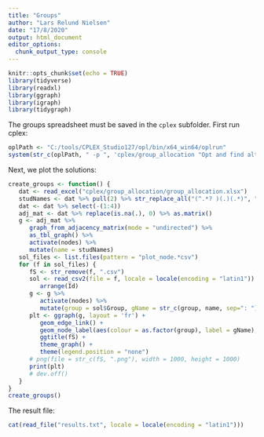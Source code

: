 ```yaml
---
title: "Groups"
author: "Lars Relund Nielsen"
date: "17/8/2020"
output: html_document
editor_options: 
  chunk_output_type: console
---
```


```r
knitr::opts_chunk$set(echo = TRUE)
library(tidyverse)
library(readxl)
library(ggraph)
library(igraph)
library(tidygraph)
```

The groups spreadsheet must be saved in the `cplex` subfolder. First run cplex:

```r
oplPath <- "C:/tools/CPLEX_Studio127/opl/bin/x64_win64/oplrun"
system(str_c(oplPath, " -p ", 'cplex/group_allocation "Opt and find alternative solutions"'))
```

Next, we plot the solutions:

```r
create_groups <- function() {
   dat <- read_excel("cplex/group_allocation/group_allocation.xlsx")
   studNames <- dat %>% pull(2) %>% str_replace_all("(^.*? )(.)(.*)", "\\1\\2")
   dat <- dat %>% select(-(1:4))
   adj_mat <- dat %>% replace(is.na(.), 0) %>% as.matrix()
   g <- adj_mat %>% 
      graph_from_adjacency_matrix(mode = "undirected") %>% 
      as_tbl_graph() %>% 
      activate(nodes) %>% 
      mutate(name = studNames)
   sol_files <- list.files(pattern = "plot_node.*csv")
   for (f in sol_files) {
      fS <- str_remove(f, ".csv")
      sol <- read_csv2(file = f, locale = locale(encoding = "latin1")) %>% 
         arrange(Id)
      g <- g %>% 
         activate(nodes) %>% 
         mutate(group = sol$Group, gName = str_c(group, name, sep=": ")) 
      plt <- ggraph(g, layout = 'fr') + 
         geom_edge_link() +
         geom_node_label(aes(colour = as.factor(group), label = gName), size = 2) +
         ggtitle(fS) +
         theme_graph() + 
         theme(legend.position = "none")
      # png(file = str_c(fS, ".png"), width = 1000, height = 1000)
      print(plt)
      # dev.off()
   }
}
create_groups()
```

The result file:

```r
cat(read_file("results.txt", locale = locale(encoding = "latin1")))
```

